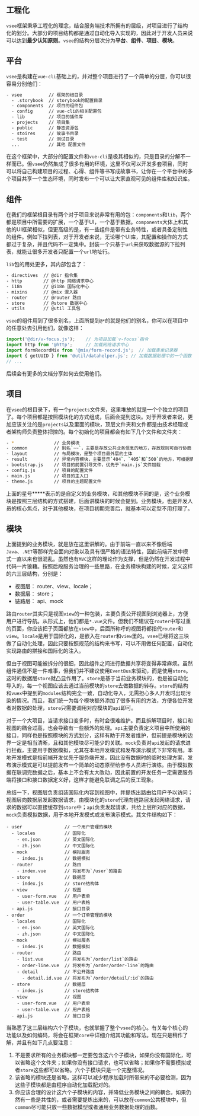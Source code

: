 
<Meta title="框架|起步（Step）/目录结构" />

## 工程化

`vsee`框架秉承工程化的理念，结合服务端技术所拥有的层级，对项目进行了结构化的划分。大部分的项目结构都是通过自动化导入实现的，因此对于开发人员来说可以达到**最少认知原则**。`vsee`的结构分层次分为**平台**、**组件**、**项目**、**模块**。

## 平台

`vsee`是构建在`vue-cli`基础上的，并对整个项目进行了一个简单的分层，你可以很容易分别他们：

```sh
- vsee          // 框架的根目录
  - .storybook  // storybook的配置目录
  - components  // 项目的组件包
  - config      // vue-cli的相关配置包
  - lib         // 项目的插件库
  - projects    // 项目集
  - public      // 静态资源包
  - stoires     // 故事书目录
  - test        // 测试目录
  ...           // 其他 配置文件
```

在这个框架中，大部分的配置文件和`vue-cli`是极其相似的，只是目录的分解不一样而已。但`vsee`仍然集成了很多有用的环境，这里不仅可以开发多套项目，同时可以将自己构建项目的过程、心得、组件等书写成故事书，让你在一个平台中的多个项目共享一个生态环境，同时发布一个可以让大家直观可见的组件库和知识库。

## 组件

在我们的框架根目录有两个对于项目来说非常有用的包：`components`和`lib`，两个都是项目中所需要的扩展，一个基于UI，一个基于数据。`components`大体上和其他的UI框架相似，但更高级的是，有一些组件是带有业务特性，或者具备定制性的组件。例如下拉列表，对于开发者来说，无论哪个UI库，其配置和操作的方式都过于复杂，并且代码不一定集中。封装一个只基于`url`来获取数据源的下拉列表，就能让很多开发者只配置一个`url`地址行。

`lib`包的用处更多，其内部包含了：

```sh
- directives  // @dir 指令集
- http        // @http 网络请求中心
- i18n        // @i18n 国际化中心
- mixins      // @mix 混入器
- router      // @router 路由
- store       // @store 数据中心
- utils       // @util 工具包
```

`vsee`的组件用到了很多别名，上面所提到`@*`的就是他们的别名，你可以在项目中的任意处去引用他们，就像这样：

```js
import('@dir/v-focus.js');    // 为项目加载`v-focus`指令
import http from '@http';     // 加载网络请求中心
import formRecordMix from '@mix/form-record.js';  // 加载表单记录器
import { getUUID } from '@util/datahelper.js'; // 加载数据助理中的一个函数
// ...
```

后续会有更多的文档分享如何去使用他们。

## 项目

在`vsee`的根目录下，有一个`projects`文件夹，这里堆放的就是一个个独立的项目了。每个项目都是按照模块化的方式组成，后面会提到这块。对于开发者来说，更加应该关注的是`projects`以及里面的模块，顶层文件夹和文件都是由技术经理或者架构师负责整体把控的。每个初始化的项目都会有如下几个文件和文件夹：

```sh
- *               // 业务模块
- common          // 别名`~~`，主要是存放公共业务信息的地方，存放规则可自行协商
- layout          // 布局模块，是整个项目最外层的主体
- result          // 异常内容模块，主要显示`404`、`405`和`500`的地方，可根据情况自行添加
- bootstrap.js    // 项目的前置引导文件，优先于`main.js`文件加载
- config.js       // 项目的配置文件
- main.js         // 项目的主入口
- theme.js        // 项目的主题配置文件
```

上面的星号*****表示的是自定义的业务模块，和其他模块不同的是，这个业务模块是按照三层结构的方式搭建，后面讲模块的时候会提到。业务模块，也是开发人员的核心焦点，对于其他模块，在项目初期完善后，就基本可以定型不用打理了。

## 模块

上面提到的业务模块，就是放在这里讲解的。由于前端一直以来不像后端`Java`、`.NET`等那样完全面向对象以及具有很严格的语法特性，因此前端开发中模式一直以来也很混乱。虽然也有`MVC`这样的理论作为支撑，但是仍然在开发过程中代码一片狼藉。按照后段服务治理的一些思路，在业务模块构建的时候，定义这样的六三层结构，分别是：

- 视图层： router、view、locale；
- 数据层： store；
- 链路层： api、mock

路由`router`其实只是视图`view`的一种包装，主要负责公开视图到浏览器上，方便用户进行导航。从形式上，他们都是`*.vue`文件。但我们不建议在`router`中写过重的页面，你应该把子页面都放在`view`中，后面所称呼的视图将都指代`router`和`view`。`locale`是用于国际化的，是嵌入在`router`和`view`里的。`vsee`已经将这三块做了自动化处理，因此只要按照规范的结构来书写，可以不用做任何配置，自动化实现路由的拼接和国际化的注入。

但由于视图可能被拆分的很细，因此组件之间进行数据共享将变得非常麻烦。虽然组件通信不是一件难事，但我们并不建议使用`EventBus`来驱动，而是使用`store`。这时的数据层`store`就凸显作用了。`store`是基于当前业务模块的，也是被自动化导入的，每一个视图应该去通过当前模块的`store`去做数据的转存。`store`的结构和`vuex`中提到的`modules`结构完全一致，自动化导入，无需担心多人开发时出现污染的情况。而且，我们统一为每个模块额外添加了很多有用的方法，方便各位开发者对数据的处理，`store`只需要调用对应模块的`api`即可。

对于一个大项目，当请求接口变多时，有时会很难维护。而且拆解项目时，接口和视图的耦合过高，也会导致有一些额外的处理。`api`主要负责定义项目中所使用的接口，同样也是按照模块的方式划分，这样有助于开发者维护，但前提是模块的边界一定是相当清晰，且和其他模块尽可能少的关联。`mock`负责对`api`发起的请求进行拦截，主要用于数据模拟，尤其在本地开发模式和发布演示模式下非常有用。本地开发模式是指前端开发优先于服务端开发，因此没有数据时的临时处理方案，发布演示模式是可以提前发布一个简单的动态原型给参与人员进行演练。由于模拟数据在联调完数据之后，基本上不会有太大改动，因此前置的开发任务一定需要服务端将接口和接口数据定义好，这样才能避免联调之后的反工现象。

总结一下，视图层负责组装国际化内容到视图中，并提炼出路由给用户予以访问；视图层向数据层发起数据请求，由模块化的`store`代理向链路层发起网络请求，请求的数据可以直接缓存到`store`中；`api`负责发起请求，共给上层所对应的数据，`mock`负责模拟数据，用于本地开发模式或发布演示模式。其文件结构如下：

```
- user                // 一个用户管理的模块
  - locales           // 国际化
    - en.json         // 英文国际化
    - zh.json         // 中文国际化
  - mock              // 模拟服务
    - index.js        // 数据模拟
  - router            // 路由
    - index.vue       // 将发布为`/user`的路由
  - store             // 数据层
    - index.js        // store结构体
  - view              // 视图
    - user-form.vue   // 用户表单
    - user-table.vue  // 用户表格
  - api.js            // 接口目录
- order               // 一个订单管理的模块
  - locales           // 国际化
    - en.json         // 英文国际化
    - zh.json         // 中文国际化
  - mock              // 模拟服务
    - index.js        // 数据模拟
  - router            // 路由
    - list.vue        // 将发布为`/order/list`的路由
    - order-line.vue  // 将发布为`/order/order-line`的路由
    - detail          // 不公开路由
      - detail.id.vue // 将发布为`/order/detail/:id`的路由
  - store             // 数据层
    - index.js        // store结构体
  - view              // 视图
    - user-form.vue   // 用户表单
    - user-table.vue  // 用户表格
  - api.js            // 接口目录
```

当熟悉了这三层结构六个子模块，也就掌握了整个`vsee`的核心。有关每个核心的功能以及如何编码，将会在框架`core`中详细介绍其功能和写法。现在只是稍作了解，并且有如下几点要注意：

1. 不是要求所有的业务模块都一定要包含这六个子模块，如果你没有国际化，可以省略这个文件夹；如果你没有接口请求，也可以省略；如果你不需要模拟或者`store`这些都可以省略。六个子模块只是一个完整情况。
2. 该省略的模块还是省略，这样可以减少程序加载时所带来的不必要检测，因为这些子模块都是由程序自动化加载配对的。
3. 你应该合理的设计这六个子模块的内容，并降低业务模块之间的耦合。如果仍然有一些是共性的，或者需要提炼出来的，可以放在`common`公共模块中，但`common`尽可能只放一些数据模型或者通用业务数据处理的函数。







